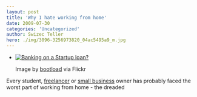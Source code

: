 ```yaml
---
layout: post
title: 'Why I hate working from home'
date: 2009-07-30
categories: 'Uncategorized'
author: Swizec Teller
hero: ./img/3096-3256973820_04ac5495a9_m.jpg
---
```

- [![Banking on a Startup loan?](./img/3096-3256973820_04ac5495a9_m.jpg "Banking on a Startup loan?")](http://www.flickr.com/photos/27164277@N00/3256973820)

  Image by [bootload](http://www.flickr.com/photos/27164277@N00/3256973820) via Flickr

Every student, [freelancer](http://en.wikipedia.org/wiki/Freelancer "Freelancer") or [small business](http://en.wikipedia.org/wiki/Small_business "Small business") owner has probably faced the worst part of working from home - the dreaded